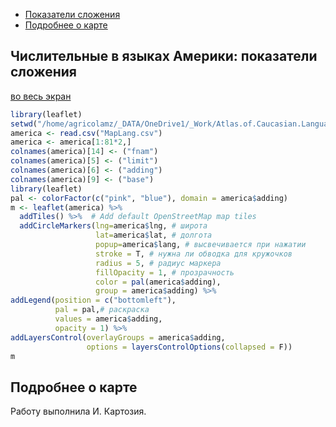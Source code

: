 <head>
  <meta charset="utf-8">
  <title>Report</title>
  <link rel="stylesheet" href="jquery-ui/jquery-ui.min.css">
  <script src="jquery-ui/external/jquery/jquery.js"></script>
  <script src="jquery-ui/jquery-ui.js"></script>
  <script>
  $(function() {
    $( "#tabs" ).tabs();
  });
  </script>
</head>

<div id="tabs">
<ul>
<li><a href="#atlasru">Показатели сложения</a></li>
<li><a href="#aboutru">Подробнее о карте</a></li>
</ul>

<div id="atlasru">
## Числительные в языках Америки: показатели сложения
<a href="http://web-corpora.net/~agricolamz/maps/AtCauc/Numearals.Amerika.atlas/adding.marker/numerals.america.adding.marker.big.html"> во весь экран </a>
```r
library(leaflet)
setwd("/home/agricolamz/_DATA/OneDrive1/_Work/Atlas.of.Caucasian.Languages/Numearals.Amerika.atlas/adding.marker")
america <- read.csv("MapLang.csv")
america <- america[1:81*2,]
colnames(america)[14] <- ("fnam")
colnames(america)[5] <- ("limit")
colnames(america)[6] <- ("adding")
colnames(america)[9] <- ("base")
library(leaflet)
pal <- colorFactor(c("pink", "blue"), domain = america$adding)
m <- leaflet(america) %>%
  addTiles() %>%  # Add default OpenStreetMap map tiles
  addCircleMarkers(lng=america$lng, # широта
                   lat=america$lat, # долгота
                   popup=america$lang, # высвечивается при нажатии
                   stroke = T, # нужна ли обводка для кружочков
                   radius = 5, # радиус маркера
                   fillOpacity = 1, # прозрачность
                   color = pal(america$adding),
                   group = america$adding) %>%
addLegend(position = c("bottomleft"),
          pal = pal,# раскраска
          values = america$adding,
          opacity = 1) %>%
addLayersControl(overlayGroups = america$adding,
                 options = layersControlOptions(collapsed = F))
m
```
</div>
<div id="aboutru">
## Подробнее о карте
Работу выполнила И. Картозия.
</div>